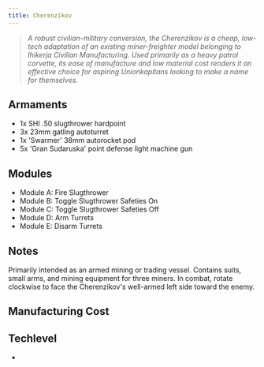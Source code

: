 ```yaml
---
title: Cherenzikov
---
```



> *A robust civilian-military conversion, the Cherenzikov is a cheap, low-tech adaptation of an existing miner-freighter model belonging to Ihikerja Civilian Manufacturing. Used primarily as a heavy patrol corvette, its ease of manufacture and low material cost renders it an effective choice for aspiring Unionkapitans looking to make a name for themselves.*


## Armaments
* 1x SHI .50 slugthrower hardpoint
* 3x 23mm gatling autoturret
* 1x 'Swarmer' 38mm autorocket pod
* 5x 'Gran Sudaruska' point defense light machine gun


## Modules
* Module A: Fire Slugthrower
* Module B: Toggle Slugthrower Safeties On
* Module C: Toggle Slugthrower Safeties Off
* Module D: Arm Turrets
* Module E: Disarm Turrets


## Notes

Primarily intended as an armed mining or trading vessel. Contains suits, small arms, and mining equipment for three miners. In combat, rotate clockwise to face the Cherenzikov's well-armed left side toward the enemy.


## Manufacturing Cost

<ShipCost shipName={frontmatter.title} />


## Techlevel

* <TechLevel tech='Scrap' />